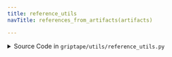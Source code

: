```yaml
---
title: reference_utils
navTitle: references_from_artifacts(artifacts)

---
```


<span id="griptape.utils.reference_utils.references_from_artifacts"></span>

<details><summary>Source Code in <code>griptape&#47;utils&#47;reference_utils.py</code></summary>

```python
def references_from_artifacts(artifacts: list[TextArtifact]) -> list[Reference]:
    references = []

    for a in artifacts:
        if a.reference is not None and a.reference not in references:
            references.append(a.reference)

    return references
```

</details>
